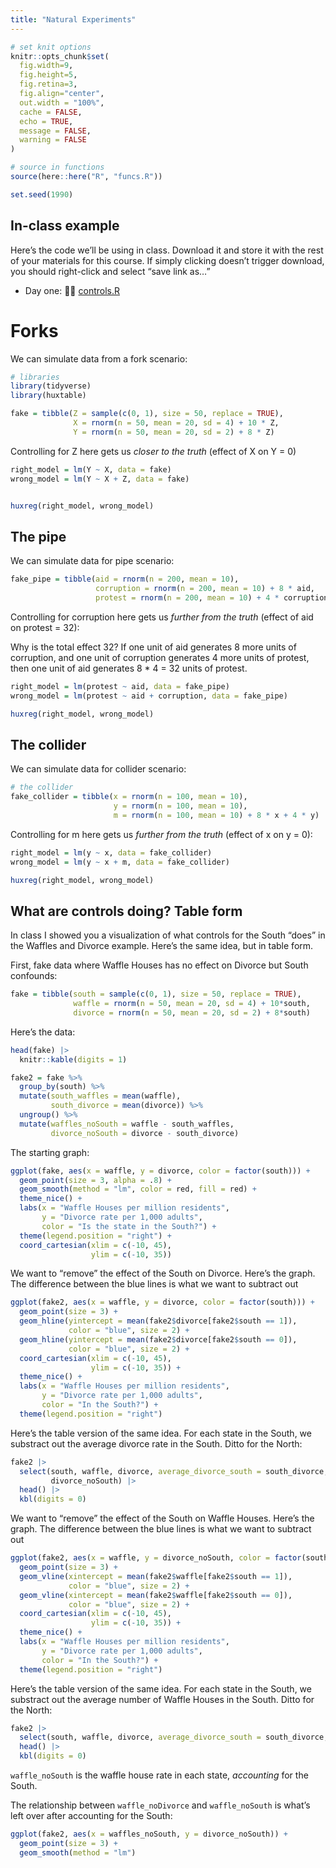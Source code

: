 ```yaml
---
title: "Natural Experiments"
---
```




```r
# set knit options
knitr::opts_chunk$set(
  fig.width=9, 
  fig.height=5, 
  fig.retina=3,
  fig.align="center",
  out.width = "100%",
  cache = FALSE,
  echo = TRUE,
  message = FALSE, 
  warning = FALSE
)

# source in functions
source(here::here("R", "funcs.R"))

set.seed(1990)

```





## In-class example


Here's the code we'll be using in class. Download it and store it with the rest of your materials for this course. If simply clicking doesn't trigger download, you should right-click and select "save link as..."

* Day one: 👩‍💻 [controls.R](/files/example-scripts/controls.R)



# Forks


We can simulate data from a fork scenario:

```r
# libraries
library(tidyverse)
library(huxtable)

fake = tibble(Z = sample(c(0, 1), size = 50, replace = TRUE), 
              X = rnorm(n = 50, mean = 20, sd = 4) + 10 * Z,
              Y = rnorm(n = 50, mean = 20, sd = 2) + 8 * Z) 
```



Controlling for Z here gets us *closer to the truth* (effect of X on Y = 0)


```r
right_model = lm(Y ~ X, data = fake)
wrong_model = lm(Y ~ X + Z, data = fake)


huxreg(right_model, wrong_model)
```



## The pipe

We can simulate data for pipe scenario:


```r
fake_pipe = tibble(aid = rnorm(n = 200, mean = 10), 
                   corruption = rnorm(n = 200, mean = 10) + 8 * aid, 
                   protest = rnorm(n = 200, mean = 10) + 4 * corruption)
```



Controlling for corruption here gets us *further from the truth* (effect of aid on protest = 32):


::: {.callout-note}
Why is the total effect 32? If one unit of aid generates 8 more units of corruption, and one unit of corruption generates 4 more units of protest, then one unit of aid generates 8 * 4 = 32 units of protest.
:::


```r
right_model = lm(protest ~ aid, data = fake_pipe)
wrong_model = lm(protest ~ aid + corruption, data = fake_pipe)

huxreg(right_model, wrong_model)
```


## The collider


We can simulate data for collider scenario:

```r
# the collider
fake_collider = tibble(x = rnorm(n = 100, mean = 10), 
                       y = rnorm(n = 100, mean = 10),
                       m = rnorm(n = 100, mean = 10) + 8 * x + 4 * y)
```


Controlling for m here gets us *further from the truth* (effect of x on y = 0):

```r
right_model = lm(y ~ x, data = fake_collider)
wrong_model = lm(y ~ x + m, data = fake_collider)

huxreg(right_model, wrong_model)
```


## What are controls doing? Table form

In class I showed you a visualization of what controls for the South "does" in the Waffles and Divorce example. Here's the same idea, but in table form.





First, fake data where Waffle Houses has no effect on Divorce but South confounds:


```r
fake = tibble(south = sample(c(0, 1), size = 50, replace = TRUE), 
              waffle = rnorm(n = 50, mean = 20, sd = 4) + 10*south,
              divorce = rnorm(n = 50, mean = 20, sd = 2) + 8*south) 
```




Here's the data:

```r
head(fake) |> 
  knitr::kable(digits = 1)

fake2 = fake %>% 
  group_by(south) %>% 
  mutate(south_waffles = mean(waffle), 
         south_divorce = mean(divorce)) %>% 
  ungroup() %>% 
  mutate(waffles_noSouth = waffle - south_waffles, 
         divorce_noSouth = divorce - south_divorce)
```


The starting graph:

```r
ggplot(fake, aes(x = waffle, y = divorce, color = factor(south))) + 
  geom_point(size = 3, alpha = .8) + 
  geom_smooth(method = "lm", color = red, fill = red) + 
  theme_nice() + 
  labs(x = "Waffle Houses per million residents", 
       y = "Divorce rate per 1,000 adults", 
       color = "Is the state in the South?") + 
  theme(legend.position = "right") + 
  coord_cartesian(xlim = c(-10, 45), 
                  ylim = c(-10, 35))
```

We want to "remove" the effect of the South on Divorce. Here's the graph. The difference between the blue lines is what we want to subtract out  

```r
ggplot(fake2, aes(x = waffle, y = divorce, color = factor(south))) + 
  geom_point(size = 3) + 
  geom_hline(yintercept = mean(fake2$divorce[fake2$south == 1]), 
             color = "blue", size = 2) + 
  geom_hline(yintercept = mean(fake2$divorce[fake2$south == 0]), 
             color = "blue", size = 2) + 
  coord_cartesian(xlim = c(-10, 45), 
                  ylim = c(-10, 35)) + 
  theme_nice() + 
  labs(x = "Waffle Houses per million residents", 
       y = "Divorce rate per 1,000 adults", 
       color = "In the South?") + 
  theme(legend.position = "right")
```


Here's the table version of the same idea. For each state in the South, we substract out the average divorce rate in the South. Ditto for the North:

```r
fake2 |> 
  select(south, waffle, divorce, average_divorce_south = south_divorce, 
         divorce_noSouth) |> 
  head() |> 
  kbl(digits = 0)
```




We want to "remove" the effect of the South on Waffle Houses. Here's the graph. The difference between the blue lines is what we want to subtract out  

```r
ggplot(fake2, aes(x = waffle, y = divorce_noSouth, color = factor(south))) + 
  geom_point(size = 3) + 
  geom_vline(xintercept = mean(fake2$waffle[fake2$south == 1]), 
             color = "blue", size = 2) + 
  geom_vline(xintercept = mean(fake2$waffle[fake2$south == 0]), 
             color = "blue", size = 2) + 
  coord_cartesian(xlim = c(-10, 45), 
                  ylim = c(-10, 35)) + 
  theme_nice() + 
  labs(x = "Waffle Houses per million residents", 
       y = "Divorce rate per 1,000 adults", 
       color = "In the South?") + 
  theme(legend.position = "right")
```


Here's the table version of the same idea. For each state in the South, we substract out the average number of Waffle Houses in the South. Ditto for the North:

```r
fake2 |> 
  select(south, waffle, divorce, average_divorce_south = south_divorce, average_waffle_south = south_waffles, divorce_noSouth, waffles_noSouth) |> 
  head() |> 
  kbl(digits = 0)
```


`waffle_noSouth` is the waffle house rate in each state, *accounting* for the South.


The relationship between `waffle_noDivorce` and `waffle_noSouth` is what's left over after accounting for the South:



```r
ggplot(fake2, aes(x = waffles_noSouth, y = divorce_noSouth)) + 
  geom_point(size = 3) + 
  geom_smooth(method = "lm")
```


